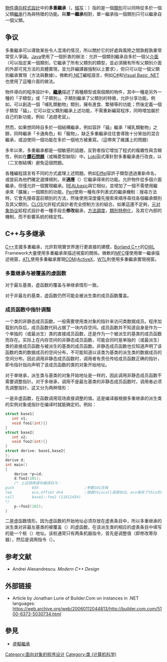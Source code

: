 {{NoteTA
|G1 = IT
}}
[[物件導向程式設計|物件導向程式設計]]中的'''多重繼承'''（{{lang-en|multiple inheritance}}，[[缩写|缩写]]：{{lang|en|MI}}）指的是一個[[类_(计算机科学)|類別]]可以同時從多於一個父類[[继承_(计算机科学)|繼承]]行為與特徵的功能。與'''單一繼承'''相對，單一繼承指一個類別只可以繼承自一個父類。

== 争议 ==
多重繼承可以導致某些令人混淆的情況，所以關於它的好處與風險之間孰輕孰重常常受人爭論。[[Java|Java]]使用了一個折衷的辦法：{{lang|en|Java}}允許一個類別繼承自多於一個父[[介面|介面]]（可以指定某一個類別，它繼承了所有父類別的類型，並必須擁有所有父類別介面的外部可見方法的具體實現，並允許編譯器強制以上要求），但只可以從一個父類別繼承實現（方法與數據）。微軟的[[.NET_Framework|.NET]]編程語言，例如[[C_Sharp|C#]]和[[Visual_Basic_.NET|Visual Basic .NET]]也使用了這種介面的做法。

物件導向的程序設計中，'''[[继承_(计算机科学)|繼承]]'''描述了兩種類型或兩個類的物件，其中一種是另外一種的「子類型」或「子類別」。子類別繼承了父類別的特徵，允許分享功能。例如，可以創造一個「哺乳類動物」類別，擁有進食、繁殖等的功能；然後定義一個子類型「貓」，它可以從父類別繼承上述功能，不需重新編寫程序，同時增加屬於自己的新功能，例如「追趕老鼠」。

然而，如果想同時自多於一個結構繼承，例如容許「貓」繼承「哺乳類動物」之餘，同時繼承「卡通角色」和「寵物」，缺乏多重繼承往往會導致十分笨拙的混合繼承，或迫使同一個功能在多於一個地方被重寫。（這帶來了維護上的問題）

多年以來，多重繼承都是一個敏感的話題，反對者指它增加了程式的複雜性與含糊性，例如在'''[[鑽石問題|鑽石問題]]'''（或稱菱型缺陷）中。[[Loki|Loki]]函式庫針對多重繼承進行改良，以{{lang|en|TypeList}}（二叉樹結構）避免這個問題。

各種編程語言有不同的方式處理上述問題。例如[[Eiffel|Eiffel]]容許子類型透過重新命名，或提前為他們確定選擇規則，來'''適應'''（{{lang|en|adapt}}）它繼承得來的功能。{{lang|en|Java}}允許物件從多個介面繼承，但僅允許一個實現繼承。[[REALbasic|REALbasic]]與它相似，並增加了一個不需使用繼承來「擴展」一個類別的功能。[[Perl|Perl]]使用一種有序列表式的繼承機制：搜尋方法時，它會先搜尋當前類別的方法，然後使用深度優先搜索來順序尋找各個繼承類別及其父類別。[[CLOS|CLOS]]允許程式設計者完全控制方法的組合。如果這還不足夠，[[元对象协议|元对象协议]]給程式設計者一種手段去'''修改'''繼承，[[方法調度|方法調度]]，[[類別特例化|類別特例化]]，及其它內部的機制，而不影響系統的穩定性。
== C++与多继承 ==
[[C++|C++]]支援多重繼承，允許對現實世界進行更直接的建模，[[Borland_C++|Borland C++]]的[[OWL|OWL]] Framework大量使用多重繼承來描述視窗的關係。微軟的[[MFC|MFC]]僅使用單一繼承描述視窗，[[ATL|ATL]]使用多重繼承實現[[COM|COM]]/[[ActiveX|ActiveX]]，[[WTL|WTL]]則使用多重繼承實現視窗。
===多重继承与被覆盖的虚函数===
对于最左基类，虚函数的覆盖与单继承情形一致。

对于非最左的基类，虚函数仍然可能会被派生类的成员函数覆盖。

=== 成员函数中{{lang|en|this}}指针调整 ===
一个类的非静态成员函数，一般需要使用类对象的{{lang|en|this}}指针来访问类数据成员。程序加载到内存后，成员函数代码占据了一块内存空间。成员函数并不知道自身是作为一个单独的（或最派生）类的直接成员函数，还是作为一个被派生的基类的成员函数而存在。实际上在内存空间的非静态成员函数，可能会同时是单独的（或最派生）类的直接成员函数与被派生的基类的成员函数。非静态成员函数也仅知道声明了该函数的类的数据成员的空间分布，不可能知道以该类为基类的派生类的数据成员的空间分布。因此调用非静态成员函数时，调用者有责任传给成员函数正确的{{lang|en|this}}指针，即令{{lang|en|this}}指针指向声明了该成员函数的类的对象开始地址。

对于单继承，派生类与基类的对象开始地址是一样的，因此调用非静态成员函数不需要调整{{lang|en|this}}指针。对于多继承，调用不是最左基类的非静态成员函数时，调用者必须先调整{{lang|en|this}}指针。这又分为两种情形：

一是非虚函数，在函数调用现场直接调整{{lang|en|this}}的值。这是编译器根据多重继承的派生类的实例对象或指针在编译时就能确定的。例如：
<syntaxhighlight lang="cpp">
struct base1{
   int v1;
   void foo1(int){} 
}
struct base2{
   int v2;
   void foo2(int){} 
}
struct derive: base1,base2{
};
derive d;
int main()
{    
    derive *p=&d;
    d.foo2(101);
    /* 上述调用语句编译后为：
push        65h                    ；参数101压栈
lea         ecx,offset d+4         ；根据thiscall调用协议，ecx保存了this的值
call        base2::foo2 (1181145h)
*/
    p->foo2(102);
}
</syntaxhighlight>

二是虚函数情形。因为虚函数的开始地址必须存放在虚表条目中，所以多重继承的派生类对非最左基类的被覆盖（{{lang|en|override}}）的虚函数，在该派生类的相应的虚表条目中填写的是一个桩（{{lang|en|thunk}}）地址。该桩通常只有两条机器指令，首先是调整{{lang|en|this}}值（即修改{{lang|en|ecx}}寄存器），然后是调用指令（{{lang|en|call}}）。
== 参考文献 ==
{{Reflist}}
* Andrei Alexandrescu. ''Modern C++ Design''

== 外部链接 ==
* {{en icon}} Article by Jonathan Lurie of Builder.Com on instances in .NET languages: [https://web.archive.org/web/20060112044813/http://builder.com.com/5100-6373-5030734.html https://web.archive.org/web/20060112044813/http://builder.com.com/5100-6373-5030734.html]

== 參見 ==
* [[虛擬繼承|虛擬繼承]]

[[Category:面向对象的程序设计|Category:面向对象的程序设计]]
[[Category:类_(计算机科学)|Category:类 (计算机科学)]]